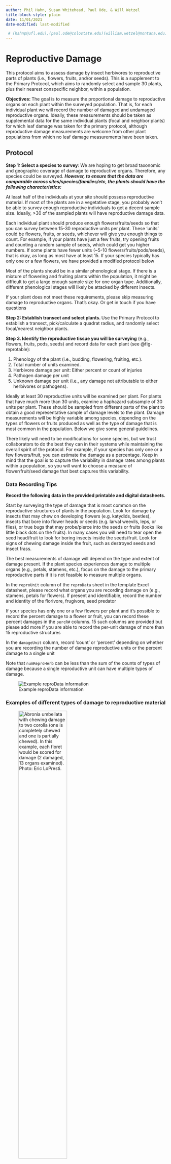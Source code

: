 ```yaml
---
author: Phil Hahn, Susan Whitehead, Paul Ode, & Will Wetzel
title-block-style: plain
date: 11/01/2021
date-modified: last-modified

 # (hahnp@ufl.edu),(paul.ode@colostate.edu)(william.wetzel@montana.edu) (swhitehead@vt.edu)
---
```


#  Reproductive Damage {#sec-repro}

::: {.callout-important}

This protocol aims to assess damage by insect herbivores to reproductive parts of plants (i.e., flowers, fruits, and/or seeds). This is a supplement to the Primary Protocol, which aims to randomly select and sample 30 plants, plus their nearest conspecific neighbor, within a population.

:::

**Objectives: **The goal is to measure the proportional damage to reproductive organs on each plant within the surveyed population. That is, for each individual plant we will record the number of damaged and undamaged reproductive organs. Ideally, these measurements should be taken as supplemental data for the same individual plants (focal and neighbor plants) for which leaf damage was taken for the primary protocol, although reproductive damage measurements are welcome from other plant populations from which no leaf damage measurements have been taken. 

## Protocol

**Step 1: Select a species to survey**: We are hoping to get broad taxonomic and geographic coverage of damage to reproductive organs. Therefore, any species could be surveyed. **_However, to ensure that the data are comparable across sites/species/families/etc, the plants should have the following characteristics:_**

At least half of the individuals at your site should possess reproductive material. If most of the plants are in a vegetative stage, you probably won’t be able to survey enough reproductive individuals to get a decent sample size. Ideally, >30 of the sampled plants will have reproductive damage data.  

Each individual plant should produce enough flowers/fruits/seeds so that you can survey between 15-30 reproductive units per plant. These ‘units’ could be flowers, fruits, or seeds, whichever will give you enough things to count. For example, if your plants have just a few fruits, try opening fruits and counting a random sample of seeds, which could get you higher numbers. If some plants have fewer units (~5-10 flowers/fruits/pods/seeds), that is okay, as long as most have at least 15. If your species typically has only one or a few flowers, we have provided a modified protocol below

Most of the plants should be in a similar phenological stage. If there is a mixture of flowering and fruiting plants within the population, it might be difficult to get a large enough sample size for one organ type. Additionally, different phenological stages will likely be attacked by different insects.  

If your plant does not meet these requirements, please skip measuring damage to reproductive organs. That’s okay. Or get in touch if you have questions

**Step 2: Establish transect and select plants. **Use the Primary Protocol to establish a transect, pick/calculate a quadrat radius, and randomly select focal/nearest neighbor plants.

**Step 3. Identify the reproductive tissue you will be surveying** (e.g., flowers, fruits, pods, seeds) and record data for each plant (see @fig-reprotable):

1. Phenology of the plant (i.e., budding, flowering, fruiting, etc.).  
2. Total number of units examined.
3. Herbivore damage per unit: Either percent or count of injuries
4. Pathogen damage per unit
5. Unknown damage per unit (i.e., any damage not attributable to either herbivores or pathogens).


Ideally at least 30 reproductive units will be examined per plant. For plants that have much more than 30 units, examine a haphazard subsample of 30 units per plant. These should be sampled from different parts of the plant to obtain a good representative sample of damage levels to the plant.  Damage measurements will be highly variable among species, depending on the types of flowers or fruits produced as well as the type of damage that is most common in the population. Below we give some general guidelines.

There likely will need to be modifications for some species, but we trust collaborators to do the best they can in their systems while maintaining the overall spirit of the protocol. For example, if your species has only one or a few flowers/fruit, you can estimate the damage as a percentage. Keep in mind that the goal is to capture the variability in damage rates among plants within a population, so you will want to choose a measure of flower/fruit/seed damage that best captures this variability.

### Data Recording Tips

**Record the following data in the provided printable and digital datasheets.**

Start by surveying the type of damage that is most common on the reproductive structures of plants in the population. Look for damage by insects that may chew on developing flowers (e.g. katydids, beetles), insects that bore into flower heads or seeds (e.g. larval weevils, leps, or flies), or true bugs that may probe/pierce into the seeds or fruits (looks like little black dots on the fruits). In many cases you will need to tear open the seed head/fruit to look for boring insects inside the seeds/fruit. Look for signs of chewing damage inside the fruit, such as destroyed seeds and insect frass.

The best measurements of damage will depend on the type and extent of damage present. If the plant species experiences damage to multiple organs (e.g., petals, stamens, etc.), focus on the damage to the primary reproductive parts if it is not feasible to measure multiple organs.

In the `reproUnit` column of the `reproData` sheet in the template Excel datasheet, please record what organs you are recording damage on (e.g., stamens, petals for flowers). If present and identifiable, record the number and identity of the florivore, frugivore, seed predator

If your species has only one or a few flowers per plant and it’s possible to record the percent damage to a flower or fruit, you can record these percent damages in the `percR#` columns. 15 such columns are provided but please add more if you are able to record the per-unit damage of more than 15 reproductive structures 

In the `damageUnit` column, record ‘count’ or ‘percent’ depending on whether you are recording the number of damage reproductive units or the percent damage to a single unit

Note that `numReproHerb` can be less than the sum of the counts of types of damage because a single reproductive unit can have multiple types of damage.

![Example reproData information](images/img28.png){#fig-reprotable}





### Examples of different types of damage to reproductive material

::: {#fig-damage layout-ncol=1}

![_Abronia umbellata_ with chewing damage to two corolla (one is completely chewed and one is partially chewed). In this example, each floret would be scored for damage (2 damaged, 13 organs examined). _Photo: Eric LoPresti._](images/img2.png){#fig-umbellata fig-scap="_Abronia turbinata_ with chewing damage to corollas." width=60%}

![_Abronia turbinata_ with damage and frass from a moth caterpillar (_Neogrotella macdunnoughi_). Note chewing damage to petals/corollas and caterpillars at base of florets. In this example, each of 30 florets would be scored for damage. _Photo: Eric LoPresti_.](images/img3.png){#fig-turbinata fig-scap="_Abronia turbinata_ with damage and frass from a moth caterpillar" width=60%}

:::


![_Vicia americana_ seed pod. Notice boring holes in the upper-left seed and frass in the pod. In this example, each of 30 seeds would be scored for damage. _Photo: Phil Hahn_.](images/img4.png){#fig-americana fig-scap="_Vicia americana_ seed pod" width=60%}


![_Monarda fistulosa_ seed head ripped open to reveal a weevil larvae. Notice the damage holes to the floral tubes. In this example, each flower head would be recorded as damaged (or undamaged) and ideally 30 flower heads would be assessed per plant. Often this species does not produce 30 flowers per plant, so smaller numbers would be acceptable. If most plants have fewer than 10 flowers, this would not be a good population to survey for reproductive damage. _Photo: Phil Hahn_.](images/img5.png){#fig-fistulosa fig-scap="_Monarda fistulosa_ seed head." width=60%}


![_Lonicera_ fruit with chewing damage. In this example, each of 30 fruits would be scored for damage. _Photo: Susan Whitehead_.](images/img6.png){#lon-chew fig-scap="_Lonicera_ fruit with chewing damage" width=60%}

![_Lonicera_ fruit with piercing damage. In this example, each of 30 fruits would be scored for damage. _Photo: Susan Whitehead_.](images/img7.png){#lon-pierce fig-scap="_Lonicera_ fruit with piercing damage." width=60%}


![_Aquilegia shockleyi_ with chewing damage to fruits by _Heliothis phloxiphaga_. In this example, each fruit could be scored for damage, or each fruit could be opened and seeds could be counted (infer missing, fully-consumed seeds from pod features). _Photo: Eric LoPresti_.](images/img8.png){#fig-lonicera fig-scap="_Aquilegia shockleyi_ with chewing damage to fruits" width=60%}


